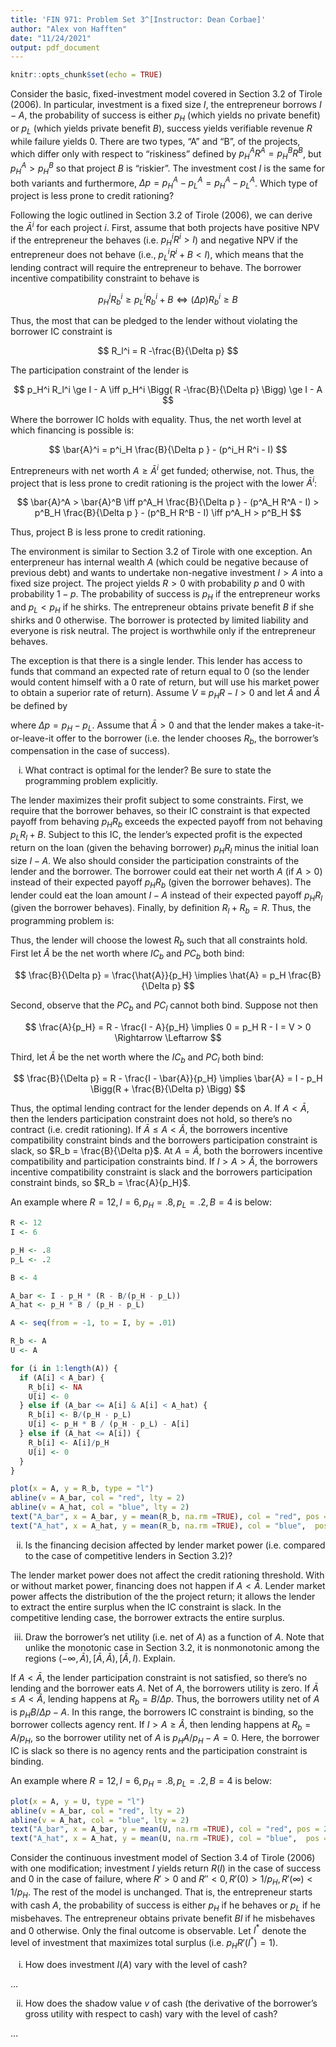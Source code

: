 ```yaml
---
title: 'FIN 971: Problem Set 3^[Instructor: Dean Corbae]'
author: "Alex von Hafften"
date: "11/24/2021"
output: pdf_document
---
```


```r
knitr::opts_chunk$set(echo = TRUE)
```

\textbf{Exercise 3.15 of Tirole (project riskiness and credit rationing).} 

\bigskip

Consider the basic, fixed-investment model covered in Section 3.2 of Tirole (2006). In particular, investment is a fixed size $I$, the entrepreneur borrows $I-A$, the probability of success is either $p_H$ (which yields no private benefit) or $p_L$ (which yields private benefit $B$), success yields verifiable revenue $R$ while failure yields 0. There are two types, "A" and "B", of the projects, which differ only with respect to "riskiness" defined by $p^A_HR^A = p^B_HR^B$, but $p^A_H > p^B_H$ so that project $B$ is "riskier".  The investment cost $I$ is the same for both variants and furthermore, $\Delta p = p^A_H - p^A_L= p^A_H - p^A_L$. Which type of project is less prone to credit rationing?

\bigskip

\textbf{Solution:} Following the logic outlined in Section 3.2 of Tirole (2006), we can derive the $\bar{A}^i$ for each project $i$.  First, assume that both projects have positive NPV if the entrepreneur the behaves (i.e. $p_H^i R^i > I$) and negative NPV if the entrepreneur does not behave (i.e., $p_L^i R^i + B < I$), which means that the lending contract will require the entrepreneur to behave.  The borrower incentive compatibility constraint to behave is 

$$
p_H^i R_b^i \ge p_L^i R_b^i + B \iff (\Delta p) R_b^i \ge B
$$

Thus, the most that can be pledged to the lender without violating the borrower IC constraint is

$$
R_l^i = R -\frac{B}{\Delta p}
$$

The participation constraint of the lender is

$$
p_H^i R_l^i \ge I - A \iff p_H^i \Bigg( R -\frac{B}{\Delta p} \Bigg) \ge I - A
$$

Where the borrower IC holds with equality. Thus, the net worth level at which financing is possible is:

$$
\bar{A}^i = p^i_H \frac{B}{\Delta p } - (p^i_H R^i - I)
$$

Entrepreneurs with net worth $A \ge \bar{A}^i$ get funded; otherwise, not.  Thus, the project that is less prone to credit rationing is the project with the lower $\bar{A}^i$:

$$
\bar{A}^A > \bar{A}^B 
\iff 
p^A_H \frac{B}{\Delta p } - (p^A_H R^A - I) > p^B_H \frac{B}{\Delta p } - (p^B_H R^B - I)
\iff
p^A_H  > p^B_H 
$$

Thus, project B is less prone to credit rationing.

\pagebreak

\textbf{Exercise 3.13 of Tirole (lender market power with fixed investment).} 

\bigskip

The environment is similar to Section 3.2 of Tirole with one exception. An enterpreneur has internal wealth $A$ (which could be negative because of previous debt) and wants to undertake non-negative investment $I > A$ into a fixed size project. The project yields $R > 0$ with probability $p$ and 0 with probability $1 - p$. The probability of success is $p_H$ if the entrepreneur works and $p_L < p_H$ if he shirks. The entrepreneur obtains private benefit $B$ if she shirks and 0 otherwise. The borrower is protected by limited liability and everyone is risk neutral. The project is worthwhile only if the entrepreneur behaves.

\bigskip

The exception is that there is a single lender. This lender has access to funds that command an expected rate of return equal to 0 (so the lender would content himself with a 0 rate of return, but will use his market power to obtain a superior rate of return). Assume $V \equiv p_HR - I > 0$ and let $\bar{A}$ and $\hat{A}$ be defined by

\begin{align*}
\bar{A} &\equiv I - p_H \Bigg[R - \frac{B}{\Delta p}\Bigg] \\
\hat{A} &\equiv p_H \frac{B}{\Delta p}
\end{align*}

where $\Delta p = p_H - p_L$. Assume that $\bar{A} > 0$ and that the lender makes a take-it-or-leave-it offer to the borrower (i.e. the lender chooses $R_b$, the borrower's compensation in the case of success).

\bigskip

(i) What contract is optimal for the lender? Be sure to state the programming problem explicitly.

\bigskip

The lender maximizes their profit subject to some constraints. First, we require that the borrower behaves, so their IC constraint is that expected payoff from behaving $p_HR_b$ exceeds the expected payoff from not behaving $p_L R_l + B$.  Subject to this IC, the lender's expected profit is the expected return on the loan (given the behaving borrower) $p_H R_l$ minus the initial loan size $I - A$. We also should consider the participation constraints of the lender and the borrower.  The borrower could eat their net worth $A$ (if $A > 0$) instead of their expected payoff $p_H R_b$ (given the borrower behaves).  The lender could eat the loan amount $I - A$ instead of their expected payoff $p_H R_l$  (given the borrower behaves).  Finally, by definition $R_l + R_b = R$.  Thus, the programming problem is:

\begin{align*}
\max_{R_l, R_b} & p_H R_l - I + A & \\
\text{s.t. }  
p_H R_b &\ge p_L R_b + B & [IC_b] \\
p_H R_b &\ge A & [PC_b] \\
p_H R_l &\ge I - A & [PC_l] \\
R_l + R_b &= R & \\
\implies 
\max_{R_b} & p_H (R - R_b) - I + A & \\
\text{s.t. }  
R_b &\ge \frac{B}{\Delta p} & [IC_b] \\
R_b &\ge \frac{A}{p_H} & [PC_b] \\
R_b &\le R - \frac{I - A}{p_H} & [PC_l]
\end{align*}

\pagebreak

Thus, the lender will choose the lowest $R_b$ such that all constraints hold.  First let $\hat{A}$ be the net worth where $IC_b$ and $PC_b$ both bind:

$$
\frac{B}{\Delta p} = \frac{\hat{A}}{p_H} 
\implies
\hat{A} = p_H \frac{B}{\Delta p}
$$

Second, observe that the $PC_b$ and $PC_l$ cannot both bind.  Suppose not then

$$
\frac{A}{p_H} = R - \frac{I - A}{p_H} \implies 0 = p_H R - I = V > 0 \Rightarrow \Leftarrow
$$

Third, let $\bar{A}$ be the net worth where the $IC_b$ and $PC_l$ both bind:

$$
\frac{B}{\Delta p} = R - \frac{I - \bar{A}}{p_H} 
\implies 
\bar{A} = I - p_H \Bigg(R + \frac{B}{\Delta p} \Bigg)  
$$

Thus, the optimal lending contract for the lender depends on $A$.  If $A < \bar{A}$, then the lenders participation constraint does not hold, so there's no contract (i.e. credit rationing).  If $\bar{A} \le A < \hat{A}$, the borrowers incentive compatibility constraint binds and the borrowers participation constraint is slack, so $R_b = \frac{B}{\Delta p}$.  At $A = \hat{A}$, both the borrowers incentive compatibility and participation constraints bind. If $I > A > \hat{A}$, the borrowers incentive compatibility constraint is slack and the borrowers participation constraint binds, so $R_b = \frac{A}{p_H}$.

An example where $R = 12, I = 6, p_H = .8, p_L = .2, B = 4$ is below:

```r
R <- 12
I <- 6

p_H <- .8
p_L <- .2

B <- 4

A_bar <- I - p_H * (R - B/(p_H - p_L))
A_hat <- p_H * B / (p_H - p_L)

A <- seq(from = -1, to = I, by = .01)

R_b <- A
U <- A

for (i in 1:length(A)) {
  if (A[i] < A_bar) {
    R_b[i] <- NA
    U[i] <- 0
  } else if (A_bar <= A[i] & A[i] < A_hat) {
    R_b[i] <- B/(p_H - p_L)
    U[i] <- p_H * B / (p_H - p_L) - A[i]
  } else if (A_hat <= A[i]) {
    R_b[i] <- A[i]/p_H
    U[i] <- 0
  }
}

plot(x = A, y = R_b, type = "l")
abline(v = A_bar, col = "red", lty = 2)
abline(v = A_hat, col = "blue", lty = 2)
text("A_bar", x = A_bar, y = mean(R_b, na.rm =TRUE), col = "red", pos = 2)
text("A_hat", x = A_hat, y = mean(R_b, na.rm =TRUE), col = "blue",  pos = 2)


```

\bigskip

(ii) Is the financing decision affected by lender market power (i.e. compared to the case of competitive lenders in Section 3.2)?

\bigskip

The lender market power does not affect the credit rationing threshold. With or without market power, financing does not happen if $A < \bar{A}$.  Lender market power affects the distribution of the the project return; it allows the lender to extract the entire surplus when the IC constraint is slack. In the competitive lending case, the borrower extracts the entire surplus.

\pagebreak

(iii) Draw the borrower's net utility (i.e. net of $A$) as a function of $A$. Note that unlike the monotonic case in Section 3.2, it is nonmonotonic among the regions $(-\infty, \bar{A}), [\bar{A}, \hat{A}), [\hat{A}, I)$. Explain.

\bigskip

If $A < \bar{A}$, the lender participation constraint is not satisfied, so there's no lending and the borrower eats $A$. Net of $A$, the borrowers utility is zero.\footnote{Here, I assume that consumption can be negative.  If not, then if $A < 0 < \bar{A}$, lending does not happen and the borrower consumes nothing, so net of $A$, their utility is $-A$.  I suppose an equivalent alternative assumption is that consumption must be nonnegative and the borrower has some other baseline level of consumption $C > -A$, which we're also netting out.}  If $\bar{A} \le A < \hat{A}$, lending happens at $R_b = B/\Delta p$. Thus, the borrowers utility net of $A$ is $p_H B / \Delta p - A$. In this range, the borrowers IC constraint is binding, so the borrower collects agency rent.  If $I >A \ge \hat{A}$, then lending happens at $R_b = A/p_H$, so the borrower utility net of $A$ is $p_HA/p_H - A = 0$. Here, the borrower IC is slack so there is no agency rents and the participation constraint is binding.

An example where $R = 12, I = 6, p_H = .8, p_L = .2, B = 4$ is below:

```r

plot(x = A, y = U, type = "l")
abline(v = A_bar, col = "red", lty = 2)
abline(v = A_hat, col = "blue", lty = 2)
text("A_bar", x = A_bar, y = mean(U, na.rm =TRUE), col = "red", pos = 2)
text("A_hat", x = A_hat, y = mean(U, na.rm =TRUE), col = "blue",  pos = 2)


```

\pagebreak

\textbf{Exercise 3.5 of Tirole (continuous investment and decreasing returns to scale).} 

\bigskip

Consider the continuous investment model of Section 3.4 of Tirole (2006) with one modification; investment $I$ yields return $R(I)$ in the case of success and 0 in the case of failure, where $R' > 0$ and $R'' < 0, R'(0) > 1/p_H, R'(\infty) < 1/p_H$. The rest of the model is unchanged. That is, the entrepreneur starts with cash $A$, the probability of success is either $p_H$ if he behaves or $p_L$ if he misbehaves. The entrepreneur obtains private benefit $BI$ if he misbehaves and 0 otherwise. Only the final outcome is observable. Let $I^*$ denote the level of investment that maximizes total surplus (i.e. $p_H R'(I^*) = 1$).

\bigskip

(i) How does investment $I(A)$ vary with the level of cash?

\bigskip

...

\bigskip

(ii) How does the shadow value $v$ of cash (the derivative of the borrower's gross utility with respect to cash) vary with the level of cash?


\bigskip

...

\bigskip




